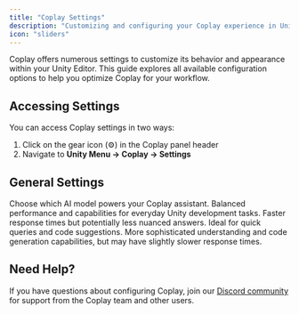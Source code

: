 ```yaml
---
title: "Coplay Settings"
description: "Customizing and configuring your Coplay experience in Unity"
icon: "sliders"
---
```


Coplay offers numerous settings to customize its behavior and appearance within your Unity Editor. This guide explores all available configuration options to help you optimize Coplay for your workflow.

## Accessing Settings

You can access Coplay settings in two ways:

1. Click on the gear icon (⚙️) in the Coplay panel header
2. Navigate to **Unity Menu → Coplay → Settings**

## General Settings

<ResponseField name="Model Selection" type="dropdown">
  Choose which AI model powers your Coplay assistant.
  <Expandable title="Available Models">
    <ResponseField name="Standard" type="default">
      Balanced performance and capabilities for everyday Unity development
      tasks.
    </ResponseField>
    <ResponseField name="Performance">
      Faster response times but potentially less nuanced answers. Ideal for
      quick queries and code suggestions.
    </ResponseField>
    <ResponseField name="Advanced">
      More sophisticated understanding and code generation capabilities, but may
      have slightly slower response times.
    </ResponseField>
  </Expandable>
</ResponseField>

## Need Help?

If you have questions about configuring Coplay, join our [Discord community](http://discord.com/invite/KmGfEr6d3v) for support from the Coplay team and other users.
